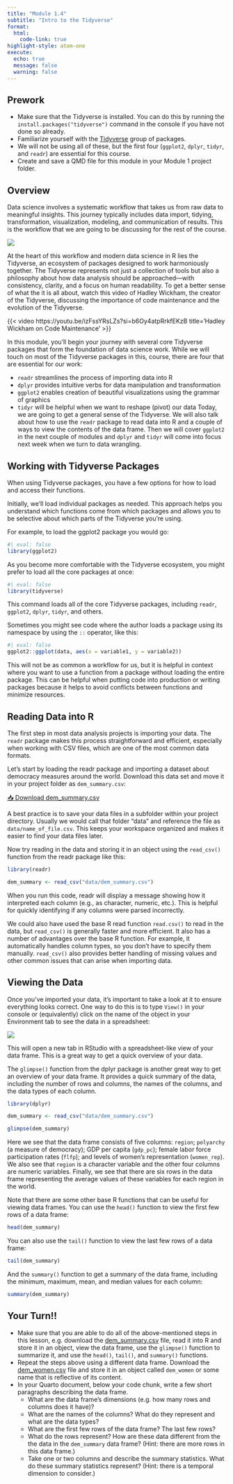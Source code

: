```yaml
---
title: "Module 1.4"
subtitle: "Intro to the Tidyverse"
format: 
  html:
    code-link: true
highlight-style: atom-one
execute: 
  echo: true
  message: false
  warning: false
---
```


::: {.callout-tip}
## Prework
- Make sure that the Tidyverse is installed. You can do this by running the `install.packages("tidyverse")` command in the console if you have not done so already.
- Familiarize yourself with the [Tidyverse](https://www.tidyverse.org/packages/) group of packages.
- We will not be using all of these, but the first four (`ggplot2`, `dplyr`, `tidyr`, and `readr`) are essential for this course.
- Create and save a QMD file for this module in your Module 1 project folder.
:::

## Overview

Data science involves a systematic workflow that takes us from raw data to meaningful insights. This journey typically includes data import, tidying, transformation, visualization, modeling, and communication of results. This is the workflow that we are going to be discussing for the rest of the course. 

![ ](images/ds-workflow.png)

At the heart of this workflow and modern data science in R lies the Tidyverse, an ecosystem of packages designed to work harmoniously together. The Tidyverse represents not just a collection of tools but also a philosophy about how data analysis should be approached—with consistency, clarity, and a focus on human readability. To get a better sense of what the it is all about, watch this video of Hadley Wickham, the creator of the Tidyverse, discussing the importance of code maintenance and the evolution of the Tidyverse.

{{< video https://youtu.be/izFssYRsLZs?si=b6Oy4atpRrkfEKzB title='Hadley Wickham on Code Maintenance' >}}

In this module, you'll begin your journey with several core Tidyverse packages that form the foundation of data science work. While we will touch on most of the Tidyverse packages in this, course, there are four that are essential for our work:

- `readr` streamlines the process of importing data into R
- `dplyr` provides intuitive verbs for data manipulation and transformation
- `ggplot2` enables creation of beautiful visualizations using the grammar of graphics
- `tidyr` will be helpful when we want to reshape (pivot) our data 
Today, we are going to get a general sense of the Tidyverse. We will also talk about how to use the `readr` package to read data into R and a couple of ways to view the contents of the data frame. Then we will cover `ggplot2` in the next couple of modules and `dplyr` and `tidyr` will come into focus next week when we turn to data wrangling. 

## Working with Tidyverse Packages

When using Tidyverse packages, you have a few options for how to load and access their functions.

Initially, we'll load individual packages as needed. This approach helps you understand which functions come from which packages and allows you to be selective about which parts of the Tidyverse you're using.

For example, to load the ggplot2 package you would go:

```r
#| eval: false
library(ggplot2)
```

As you become more comfortable with the Tidyverse ecosystem, you might prefer to load all the core packages at once:

```r
#| eval: false
library(tidyverse)
```

This command loads all of the core Tidyverse packages, including `readr`, `ggplot2`, `dplyr`, `tidyr`, and others.

Sometimes you might see code where the author loads a package using its namespace by using the `::` operator, like this:

```r
#| eval: false
ggplot2::ggplot(data, aes(x = variable1, y = variable2))
```

This will not be as common a workflow for us, but it is helpful in context where you want to use a function from a package without loading the entire package. This can be helpful when putting code into production or writing packages because it helps to avoid conflicts between functions and minimize resources.

## Reading Data into R

The first step in most data analysis projects is importing your data. The `readr` package makes this process straightforward and efficient, especially when working with CSV files, which are one of the most common data formats.

Let's start by loading the readr package and importing a dataset about democracy measures around the world. Download this data set and move it in your project folder as `dem_summary.csv`: 

<a href="data/dem_summary.csv" download>📥 Download dem_summary.csv</a>

A best practice is to save your data files in a subfolder within your project directory. Usually we would call that folder "data" and reference the file as `data/name_of_file.csv`. This keeps your workspace organized and makes it easier to find your data files later.

Now try reading in the data and storing it in an object using the `read_csv()` function from the readr package like this:

```r
library(readr)

dem_summary <- read_csv("data/dem_summary.csv")
```

When you run this code, readr will display a message showing how it interpreted each column (e.g., as character, numeric, etc.). This is helpful for quickly identifying if any columns were parsed incorrectly.

::: {.callout-note}
We could also have used the base R read function `read.csv()` to read in the data, but `read_csv()` is generally faster and more efficient. It also has a number of advantages over the base R function. For example, it automatically handles column types, so you don't have to specify them manually. `read_csv()` also provides better handling of missing values and other common issues that can arise when importing data.
:::

## Viewing the Data

Once you've imported your data, it's important to take a look at it to ensure everything looks correct. One way to do this is to type `View()` in your console or (equivalently) click on the name of the object in your Environment tab to see the data in a spreadsheet:

![](images/view_df.gif){fig-align="center"}

This will open a new tab in RStudio with a spreadsheet-like view of your data frame. This is a great way to get a quick overview of your data.

The `glimpse()` function from the dplyr package is another great way to get an overview of your data frame. It provides a quick summary of the data, including the number of rows and columns, the names of the columns, and the data types of each column.

```r
library(dplyr)

dem_summary <- read_csv("data/dem_summary.csv")

glimpse(dem_summary)
```

Here we see that the data frame consists of five columns: `region`; `polyarchy` (a measure of democracy); GDP per capita (`gdp_pc`); female labor force participation rates (`flfp`); and levels of women's representation (`women_rep`). We also see that `region` is a character variable and the other four columns are numeric variables. Finally, we see that there are six rows in the data frame representing the average values of these variables for each region in the world.

Note that there are some other base R functions that can be useful for viewing data frames. You can use the `head()` function to view the first few rows of a data frame:

```r
head(dem_summary)
```

You can also use the `tail()` function to view the last few rows of a data frame:

```r
tail(dem_summary)
```

And the `summary()` function to get a summary of the data frame, including the minimum, maximum, mean, and median values for each column:

```r
summary(dem_summary)
```

::: {.callout-warning icon=false}
## Your Turn!! 

- Make sure that you are able to do all of the above-mentioned steps in this lesson, e.g. download the [dem_summary.csv](data/dem_summary.csv) file, read it into R and store it in an object, view the data frame, use the `glimpse()` function to summarize it, and use the `head()`, `tail()`, and `summary()` functions.
- Repeat the steps above using a different data frame. Download the [dem_women.csv](data/dem_women.csv) file and store it in an object called `dem_women` or some name that is reflective of its content.
- In your Quarto document, below your code chunk, write a few short paragraphs describing the data frame. 
  - What are the data frame's dimensions (e.g. how many rows and columns does it have)? 
  - What are the names of the columns? What do they represent and what are the data types? 
  - What are the first few rows of the data frame? The last few rows?
  - What do the rows represent? How are these data different from the the data in the `dem_summary` data frame? (Hint: there are more rows in this data frame.)
  - Take one or two columns and describe the summary statistics. What do these summary statistics represent? (Hint: there is a temporal dimension to consider.)
:::










